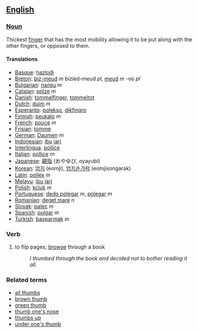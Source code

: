 ==[[English]]==

===[[Noun]]===

Thickest [[finger]] that has the most mobility allowing it to be put along with the other fingers, or opposed to them.

====Translations====
*[[Basque]]: [[hazlodi]]
*[[Breton]]: [[biz-meud]] ''m'' bizied-meud ''pl'', [[meud]] ''m'' -où ''pl''
*[[Bulgarian]]: [[палец]] ''m''
*[[Catalan]]: [[polze]] ''m''
*[[Danish]]: [[tommelfinger]], [[tommeltot]]
*[[Dutch]]: [[duim]] ''m''
*[[Esperanto]]: [[polekso]], [[dikfingro]]
*[[Finnish]]: [[peukalo]] ''m''
*[[French]]: [[pouce]] ''m''
*[[Frisian]]: [[tomme]]
*[[German]]: [[Daumen]] ''m''
*[[Indonesian]]: [[ibu]] [[jari]]
*[[Interlingua]]: [[pollice]]
*[[Italian]]: [[pollice]] ''m''
*[[Japanese]]: [[親指]] (おやゆび, oyayubi)
*[[Korean]]: [[엄지]] (eomji), [[엄지손가락]] (eomjisongarak)
*[[Latin]]: [[pollex]] ''m''
*[[ms:Main Page|Melayu]]: [[ms:ibu jari|ibu jari]]
*[[Polish]]: [[kciuk]] ''m''
*[[Portuguese]]: [[dedo polegar]] ''m'', [[polegar]] ''m''
*[[Romanian]]: [[deget mare]] ''n''
*[[Slovak]]: [[palec#Slovak|palec]] ''m''
*[[Spanish]]: [[pulgar]] ''m''
*[[Turkish]]: [[başparmak]] ''m''

===Verb===
# to flip pages; [[browse]] through a book
#: ''I thumbed through the book and decided not to bother reading it all.''

===Related terms===
*[[all thumbs]]
*[[brown thumb]]
*[[green thumb]]
*[[thumb one's nose]]
*[[thumbs up]]
*[[under one's thumb]]